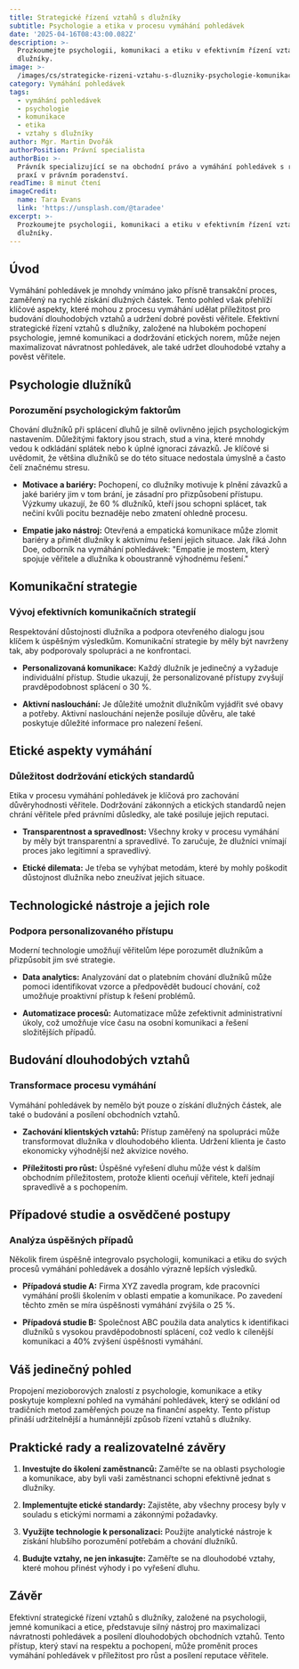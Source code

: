 ```yaml
---
title: Strategické řízení vztahů s dlužníky
subtitle: Psychologie a etika v procesu vymáhání pohledávek
date: '2025-04-16T08:43:00.082Z'
description: >-
  Prozkoumejte psychologii, komunikaci a etiku v efektivním řízení vztahů s
  dlužníky.
image: >-
  /images/cs/strategicke-rizeni-vztahu-s-dluzniky-psychologie-komunikace-a-etika-v-procesu-vymahani-pohledavek-1744706579787.jpg
category: Vymáhání pohledávek
tags:
  - vymáhání pohledávek
  - psychologie
  - komunikace
  - etika
  - vztahy s dlužníky
author: Mgr. Martin Dvořák
authorPosition: Právní specialista
authorBio: >-
  Právník specializující se na obchodní právo a vymáhání pohledávek s rozsáhlou
  praxí v právním poradenství.
readTime: 8 minut čtení
imageCredit:
  name: Tara Evans
  link: 'https://unsplash.com/@taradee'
excerpt: >-
  Prozkoumejte psychologii, komunikaci a etiku v efektivním řízení vztahů s
  dlužníky.
---
```

## Úvod

Vymáhání pohledávek je mnohdy vnímáno jako přísně transakční proces, zaměřený na rychlé získání dlužných částek. Tento pohled však přehlíží klíčové aspekty, které mohou z procesu vymáhání udělat příležitost pro budování dlouhodobých vztahů a udržení dobré pověsti věřitele. Efektivní strategické řízení vztahů s dlužníky, založené na hlubokém pochopení psychologie, jemné komunikaci a dodržování etických norem, může nejen maximalizovat návratnost pohledávek, ale také udržet dlouhodobé vztahy a pověst věřitele.

## Psychologie dlužníků

### Porozumění psychologickým faktorům

Chování dlužníků při splácení dluhů je silně ovlivněno jejich psychologickým nastavením. Důležitými faktory jsou strach, stud a vina, které mnohdy vedou k odkládání splátek nebo k úplné ignoraci závazků. Je klíčové si uvědomit, že většina dlužníků se do této situace nedostala úmyslně a často čelí značnému stresu.

- **Motivace a bariéry:** Pochopení, co dlužníky motivuje k plnění závazků a jaké bariéry jim v tom brání, je zásadní pro přizpůsobení přístupu. Výzkumy ukazují, že 60 % dlužníků, kteří jsou schopni splácet, tak nečiní kvůli pocitu beznaděje nebo zmatení ohledně procesu.

- **Empatie jako nástroj:** Otevřená a empatická komunikace může zlomit bariéry a přimět dlužníky k aktivnímu řešení jejich situace. Jak říká John Doe, odborník na vymáhání pohledávek: "Empatie je mostem, který spojuje věřitele a dlužníka k oboustranně výhodnému řešení."

## Komunikační strategie

### Vývoj efektivních komunikačních strategií

Respektování důstojnosti dlužníka a podpora otevřeného dialogu jsou klíčem k úspěšným výsledkům. Komunikační strategie by měly být navrženy tak, aby podporovaly spolupráci a ne konfrontaci.

- **Personalizovaná komunikace:** Každý dlužník je jedinečný a vyžaduje individuální přístup. Studie ukazují, že personalizované přístupy zvyšují pravděpodobnost splácení o 30 %.

- **Aktivní naslouchání:** Je důležité umožnit dlužníkům vyjádřit své obavy a potřeby. Aktivní naslouchání nejenže posiluje důvěru, ale také poskytuje důležité informace pro nalezení řešení.

## Etické aspekty vymáhání

### Důležitost dodržování etických standardů

Etika v procesu vymáhání pohledávek je klíčová pro zachování důvěryhodnosti věřitele. Dodržování zákonných a etických standardů nejen chrání věřitele před právními důsledky, ale také posiluje jejich reputaci.

- **Transparentnost a spravedlnost:** Všechny kroky v procesu vymáhání by měly být transparentní a spravedlivé. To zaručuje, že dlužníci vnímají proces jako legitimní a spravedlivý.

- **Etické dilemata:** Je třeba se vyhýbat metodám, které by mohly poškodit důstojnost dlužníka nebo zneužívat jejich situace.

## Technologické nástroje a jejich role

### Podpora personalizovaného přístupu

Moderní technologie umožňují věřitelům lépe porozumět dlužníkům a přizpůsobit jim své strategie. 

- **Data analytics:** Analyzování dat o platebním chování dlužníků může pomoci identifikovat vzorce a předpovědět budoucí chování, což umožňuje proaktivní přístup k řešení problémů.

- **Automatizace procesů:** Automatizace může zefektivnit administrativní úkoly, což umožňuje více času na osobní komunikaci a řešení složitějších případů.

## Budování dlouhodobých vztahů

### Transformace procesu vymáhání

Vymáhání pohledávek by nemělo být pouze o získání dlužných částek, ale také o budování a posílení obchodních vztahů. 

- **Zachování klientských vztahů:** Přístup zaměřený na spolupráci může transformovat dlužníka v dlouhodobého klienta. Udržení klienta je často ekonomicky výhodnější než akvizice nového.

- **Příležitosti pro růst:** Úspěšné vyřešení dluhu může vést k dalším obchodním příležitostem, protože klienti oceňují věřitele, kteří jednají spravedlivě a s pochopením.

## Případové studie a osvědčené postupy

### Analýza úspěšných případů

Několik firem úspěšně integrovalo psychologii, komunikaci a etiku do svých procesů vymáhání pohledávek a dosáhlo výrazně lepších výsledků.

- **Případová studie A:** Firma XYZ zavedla program, kde pracovníci vymáhání prošli školením v oblasti empatie a komunikace. Po zavedení těchto změn se míra úspěšnosti vymáhání zvýšila o 25 %.

- **Případová studie B:** Společnost ABC použila data analytics k identifikaci dlužníků s vysokou pravděpodobností splácení, což vedlo k cílenější komunikaci a 40% zvýšení úspěšnosti vymáhání.

## Váš jedinečný pohled

Propojení mezioborových znalostí z psychologie, komunikace a etiky poskytuje komplexní pohled na vymáhání pohledávek, který se odklání od tradičních metod zaměřených pouze na finanční aspekty. Tento přístup přináší udržitelnější a humánnější způsob řízení vztahů s dlužníky.

## Praktické rady a realizovatelné závěry

1. **Investujte do školení zaměstnanců:** Zaměřte se na oblasti psychologie a komunikace, aby byli vaši zaměstnanci schopni efektivně jednat s dlužníky.
   
2. **Implementujte etické standardy:** Zajistěte, aby všechny procesy byly v souladu s etickými normami a zákonnými požadavky.

3. **Využijte technologie k personalizaci:** Použijte analytické nástroje k získání hlubšího porozumění potřebám a chování dlužníků.

4. **Budujte vztahy, ne jen inkasujte:** Zaměřte se na dlouhodobé vztahy, které mohou přinést výhody i po vyřešení dluhu.

## Závěr

Efektivní strategické řízení vztahů s dlužníky, založené na psychologii, jemné komunikaci a etice, představuje silný nástroj pro maximalizaci návratnosti pohledávek a posílení dlouhodobých obchodních vztahů. Tento přístup, který staví na respektu a pochopení, může proměnit proces vymáhání pohledávek v příležitost pro růst a posílení reputace věřitele.
